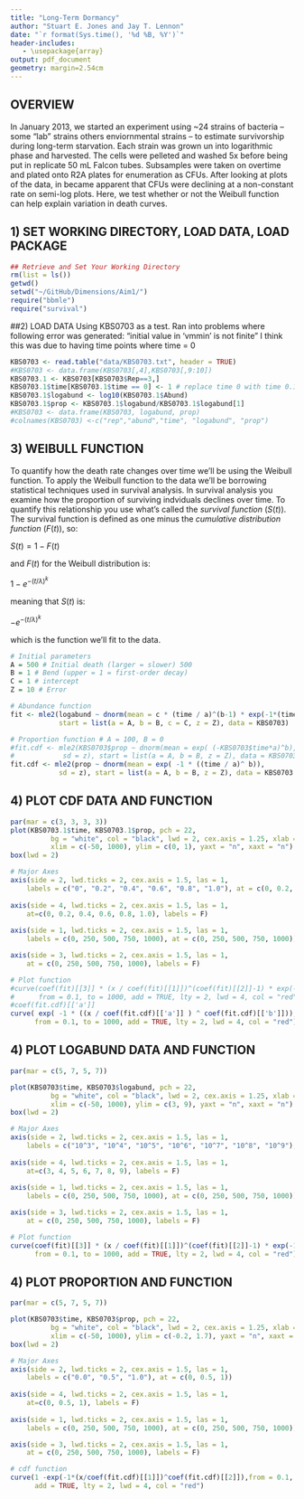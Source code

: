 ```yaml
---
title: "Long-Term Dormancy"
author: "Stuart E. Jones and Jay T. Lennon"
date: "`r format(Sys.time(), '%d %B, %Y')`"
header-includes:
   - \usepackage{array}
output: pdf_document
geometry: margin=2.54cm
---
```


## OVERVIEW
In January 2013, we started an experiment using ~24 strains of bacteria -- some "lab" strains others enviornmental strains -- to estimate survivorship during long-term starvation. Each strain was grown un into logarithmic phase and harvested. The cells were pelleted and washed 5x before being put in replicate 50 mL Falcon tubes. Subsamples were taken on overtime and plated onto R2A plates for enumeration as CFUs. After looking at plots of the data, in became apparent that CFUs were declining at a non-constant rate on semi-log plots. Here, we test whether or not the Weibull function can help explain variation in death curves.  

## 1) SET WORKING DIRECTORY, LOAD DATA, LOAD PACKAGE
```r
## Retrieve and Set Your Working Directory
rm(list = ls())
getwd()
setwd("~/GitHub/Dimensions/Aim1/")
require("bbmle")
require("survival")
```

##2) LOAD DATA
Using KBS0703 as a test. 
Ran into problems where following error was generated:
"initial value in 'vmmin' is not finite"
I think this was due to having time points where time = 0

```r
KBS0703 <- read.table("data/KBS0703.txt", header = TRUE)
#KBS0703 <- data.frame(KBS0703[,4],KBS0703[,9:10])
KBS0703.1 <- KBS0703[KBS0703$Rep==3,]
KBS0703.1$time[KBS0703.1$time == 0] <- 1 # replace time 0 with time 0.1
KBS0703.1$logabund <- log10(KBS0703.1$Abund)
KBS0703.1$prop <- KBS0703.1$logabund/KBS0703.1$logabund[1]
#KBS0703 <- data.frame(KBS0703, logabund, prop)
#colnames(KBS0703) <-c("rep","abund","time", "logabund", "prop")
```


## 3) WEIBULL FUNCTION

To quantify how the death rate changes over time we'll be using the Weibull function. To apply the Weibull function to the data we'll be borrowing statistical techniques used in survival analysis. In survival analysis you examine how the proportion of surviving indviduals declines over time. To quantify this relationship you use what's called the *survival function* ($S(t)$). The survival function is defined as one minus the *cumulative distribution function* ($F(t)$), so:


$S(t) = 1 - F(t)$

and $F(t)$ for the Weibull distribution is:

$1 - e^{-(t / \lambda)^{k}}$

meaning that $S(t)$ is: 

$- e^{-(t / \lambda)^{k}}$

which is the function we'll fit to the data.


```r

# Initial parameters
A = 500 # Initial death (larger = slower) 500
B = 1 # Bend (upper = 1 = first-order decay)
C = 1 # intercept
Z = 10 # Error

# Abundance function
fit <- mle2(logabund ~ dnorm(mean = c * (time / a)^(b-1) * exp(-1*(time/a)^b), sd = z), 
            start = list(a = A, b = B, c = C, z = Z), data = KBS0703) 

# Proportion function # A = 100, B = 0
#fit.cdf <- mle2(KBS0703$prop ~ dnorm(mean = exp( (-KBS0703$time*a)^b), 
#            sd = z), start = list(a = A, b = B, z = Z), data = KBS0703)                  
fit.cdf <- mle2(prop ~ dnorm(mean = exp( -1 * ((time / a)^ b)),  
            sd = z), start = list(a = A, b = B, z = Z), data = KBS0703.1)   
```

## 4) PLOT CDF DATA AND FUNCTION

```r
par(mar = c(3, 3, 3, 3))
plot(KBS0703.1$time, KBS0703.1$prop, pch = 22, 
          bg = "white", col = "black", lwd = 2, cex.axis = 1.25, xlab = NA, ylab = NA,
          xlim = c(-50, 1000), ylim = c(0, 1), yaxt = "n", xaxt = "n")
box(lwd = 2)

# Major Axes
axis(side = 2, lwd.ticks = 2, cex.axis = 1.5, las = 1,
    labels = c("0", "0.2", "0.4", "0.6", "0.8", "1.0"), at = c(0, 0.2, 0.4, 0.6, 0.8, 1.0))
 
axis(side = 4, lwd.ticks = 2, cex.axis = 1.5, las = 1,
    at=c(0, 0.2, 0.4, 0.6, 0.8, 1.0), labels = F)
 
axis(side = 1, lwd.ticks = 2, cex.axis = 1.5, las = 1,
    labels = c(0, 250, 500, 750, 1000), at = c(0, 250, 500, 750, 1000))

axis(side = 3, lwd.ticks = 2, cex.axis = 1.5, las = 1,
    at = c(0, 250, 500, 750, 1000), labels = F)

# Plot function
#curve(coef(fit)[[3]] * (x / coef(fit)[[1]])^(coef(fit)[[2]]-1) * exp(-1*(x/coef(fit)[[1]])^coef(fit)[[2]]), 
#      from = 0.1, to = 1000, add = TRUE, lty = 2, lwd = 4, col = "red")
#coef(fit.cdf)[['a']]
curve( exp( -1 * ((x / coef(fit.cdf)[['a']] ) ^ coef(fit.cdf)[['b']])), 
      from = 0.1, to = 1000, add = TRUE, lty = 2, lwd = 4, col = "red") 

```


## 4)  PLOT LOGABUND DATA AND FUNCTION
```r
par(mar = c(5, 7, 5, 7))

plot(KBS0703$time, KBS0703$logabund, pch = 22, 
          bg = "white", col = "black", lwd = 2, cex.axis = 1.25, xlab = NA, ylab = NA,
          xlim = c(-50, 1000), ylim = c(3, 9), yaxt = "n", xaxt = "n")
box(lwd = 2)

# Major Axes
axis(side = 2, lwd.ticks = 2, cex.axis = 1.5, las = 1,
    labels = c("10^3", "10^4", "10^5", "10^6", "10^7", "10^8", "10^9"), at = c(3, 4, 5, 6, 7, 8, 9))
 
axis(side = 4, lwd.ticks = 2, cex.axis = 1.5, las = 1,
    at=c(3, 4, 5, 6, 7, 8, 9), labels = F)
 
axis(side = 1, lwd.ticks = 2, cex.axis = 1.5, las = 1,
    labels = c(0, 250, 500, 750, 1000), at = c(0, 250, 500, 750, 1000))

axis(side = 3, lwd.ticks = 2, cex.axis = 1.5, las = 1,
    at = c(0, 250, 500, 750, 1000), labels = F)

# Plot function
curve(coef(fit)[[3]] * (x / coef(fit)[[1]])^(coef(fit)[[2]]-1) * exp(-1*(x/coef(fit)[[1]])^coef(fit)[[2]]), 
      from = 0.1, to = 1000, add = TRUE, lty = 2, lwd = 4, col = "red") 
```

## 4)  PLOT PROPORTION AND FUNCTION
```r
par(mar = c(5, 7, 5, 7))

plot(KBS0703$time, KBS0703$prop, pch = 22, 
          bg = "white", col = "black", lwd = 2, cex.axis = 1.25, xlab = NA, ylab = NA,
          xlim = c(-50, 1000), ylim = c(-0.2, 1.7), yaxt = "n", xaxt = "n")
box(lwd = 2)

# Major Axes
axis(side = 2, lwd.ticks = 2, cex.axis = 1.5, las = 1,
    labels = c("0.0", "0.5", "1.0"), at = c(0, 0.5, 1))
 
axis(side = 4, lwd.ticks = 2, cex.axis = 1.5, las = 1,
    at=c(0, 0.5, 1), labels = F)
 
axis(side = 1, lwd.ticks = 2, cex.axis = 1.5, las = 1,
    labels = c(0, 250, 500, 750, 1000), at = c(0, 250, 500, 750, 1000))

axis(side = 3, lwd.ticks = 2, cex.axis = 1.5, las = 1,
    at = c(0, 250, 500, 750, 1000), labels = F)

# cdf function
curve(1 -exp(-1*(x/coef(fit.cdf)[[1]])^coef(fit.cdf)[[2]]),from = 0.1, to = 900, 
      add = TRUE, lty = 2, lwd = 4, col = "red") 
```
